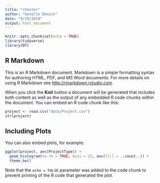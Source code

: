 ```yaml
---
title: "chester"
author: "Genelle Denzin"
date: "9/19/2019"
output: html_document
---
```


```r
knitr::opts_chunk$set(echo = TRUE)
library(tidyverse) 
library(DT)
```

## R Markdown

This is an R Markdown document. Markdown is a simple formatting syntax for authoring HTML, PDF, and MS Word documents. For more details on using R Markdown see <http://rmarkdown.rstudio.com>.

When you click the **Knit** button a document will be generated that includes both content as well as the output of any embedded R code chunks within the document. You can embed an R code chunk like this:

```r
project <- read.csv("data/Project.csv")
str(project)
```

## Including Plots

You can also embed plots, for example:

```r
ggplot(project, aes(ProjectType)) + 
  geom_histogram(na.rm = TRUE, bins = 25, aes(fill = ..count..)) +
  theme_bw()
```

Note that the `echo = FALSE` parameter was added to the code chunk to prevent printing of the R code that generated the plot.
```r


```

